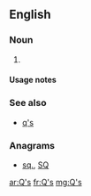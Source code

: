 {{also|qs|Qs|q's}}
==English==

===Noun===
{{head|en|noun plural form}}

# {{plural of|Q|lang=en}}

====Usage notes====
{{U:en:plurals of letters}}

===See also===
* [[q's]]

===Anagrams===
* [[sq.#English|sq.]], [[SQ#English|SQ]]

[[ar:Q's]]
[[fr:Q's]]
[[mg:Q's]]